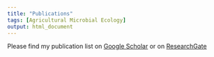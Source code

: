 ```yaml
---
title: "Publications"
tags: [Agricultural Microbial Ecology]
output: html_document
---
```


Please find my publication list on [Google Scholar](https://scholar.google.com/citations?hl=en&user=7so5LmIAAAAJ&view_op=list_works&sortby=pubdate {:target="_blank"})
or on [ResearchGate](https://www.researchgate.net/profile/Matthew_Bakker/research {:target="_blank"})